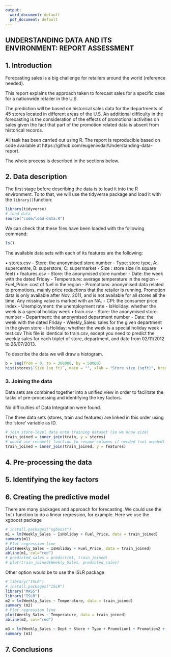 ```yaml
---
output:
  word_document: default
  pdf_document: default
---
```


## UNDERSTANDING DATA AND ITS ENVIRONMENT: REPORT ASSESSMENT

## 1. Introduction
Forecasting sales is a big challenge for retailers around the world (reference needed).

This report explains the approach taken to forecast sales for a specific case for a nationwide retailer in the U.S.  

The prediction will be based on historical sales data for the departments of 45 stores located in different areas of the U.S. An additional difficulty in the forecasting is the consideration of the effects of promotional activities on sales given the fact that part of the promotion related data is absent from historical records. 

All task has been carried out using R. The report is reproducible based on code available at https://github.com/eugenividal/Understanding-data-report.

The whole process is described in the sections below.


## 2. Data description

The first stage before describing the data is to load it into the R environment. To to that, we will use the tidyverse package and load it with the `library()`function:


```r
library(tidyverse)
# load data
source("code/load-data.R")
```

We can check that these files have been loaded with the following command:

```r
ls()
```

The available data sets with each of its features are the following:

•	stores.csv
- Store: the anonymised store number
- Type: store type, A: supercentre, B: superstore, C: supermarket
- Size : store size (in square feet)
•	features.csv
- Store: the anonymised store number
- Date:	the week with the dated Friday
- Temperature: average temperature in the region
- Fuel_Price: cost of fuel in the region
- Promotions:	anonymised data related to promotions, mainly price reductions that the retailer is running. Promotion data is only available after Nov. 2011, and is not available for all stores all the time. Any missing value is marked with an NA.
- CPI: the consumer price index
- Unemployment: the unemployment rate
- IsHoliday: whether the week is a special holiday week
•	train.csv
- Store: the anonymised store number
- Department: the anonymised department number
- Date: the week with the dated Friday
- Weekly_Sales: sales for the given department in the given store
- IsHoliday: whether the week is a special holiday week
•	test.csv
This file is identical to train.csv, except you need to predict the weekly sales for each triplet of store, department, and date from 02/11/2012 to 26/07/2013.

To describe the data we will draw a histogram.

```r
b = seq(from = 0, to = 300000, by = 50000)
hist(stores$`Size (sq ft)`, main = "", xlab = "Store size (sqft)", breaks = b)
```

### 3. Joining the data

Data sets are combined together into a unified view in order to facilitate the tasks of pre-processing and identifying the key factors.

No difficulties of Data Integration were found.

The three data sets (stores, train and features) are linked in this order using the 'store' variable as ID.

```r
# join store-level data onto training dataset (so we know size)
train_joined = inner_join(train, y = stores)
# would use rename() function to rename columns if needed (not needed)
train_joined = inner_join(train_joined, y = features)
```

## 4. Pre-processing the data


## 5. Identifying the key factors


## 6. Creating the predictive model

There are many packages and approach for forecasting.
We could use the `lm()` function to do a linear regression, for example.
Here we use the xgboost package

```r
# install.packages("xgboost")
m1 = lm(Weekly_Sales ~ IsHoliday + Fuel_Price, data = train_joined)
summary(m1)
# Plot regression line
plot(Weekly_Sales ~ IsHoliday + Fuel_Price, data = train_joined)
abline(m1, col="red")
# predicted_sales = predict(m1, train_joined)
# plot(train_joined$Weekly_Sales, predicted_sales)
```
Other option would be to use the ISLR package 

```r
# library("ISLR")
# install.packages("ISLR")
library("MASS")
library("ISLR")
m2 = lm(Weekly_Sales ~ Temperature, data = train_joined)
summary (m2)
# Plot regression line
plot(Weekly_Sales ~ Temperature, data = train_joined)
abline(m2, col="red")
```
 
 
 ```r
m3 = lm(Weekly_Sales ~ Dept + Store + Type + Promotion1 + Promotion2 + Promotion3 + Promotion4 + Promotion5 + CPI + Unemployment, data = train_joined)
summary (m3)
```
## 7. Conclusions